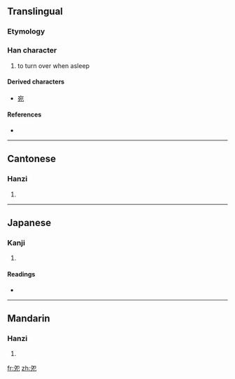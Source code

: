 ==Translingual==
===Etymology===
{{Han compound|夕|卩|ls=ic}}

===Han character===
{{Han char|rn=36|rad=夕|as=02|sn=5|four=2721<sub>2</sub>|canj=弓戈尸山 (NISU)}}

# to turn over when asleep

====Derived characters====
* [[宛]]

====References====
* {{Han ref|kx=0246.040|dkj=05752|dj=0489.020|hdz=20861.050|uh=5917|ud=22807|bh=C970|bd=51568}}

----

==Cantonese==

===Hanzi===
{{yue-hanzi|jyut=|y=yun2}}

# {{defn|Cantonese}}

----

==Japanese==

===Kanji===
{{ja-kanji|grade=|rs=夕02}}

# {{defn|Japanese}}

====Readings====
* {{ja-readings|on=[[えん]] (en), [[おん]] (on)|kun=[[ころがりうす]] (korogariusu)}}

----

==Mandarin==

===Hanzi===
{{cmn-hanzi|pin=[[yuàn]] ([[yuan4]])|wg=yüan<sup>4</sup>}}

# {{defn|Mandarin}}

[[fr:夗]]
[[zh:夗]]